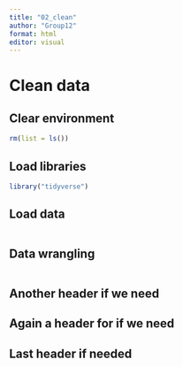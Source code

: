```yaml
---
title: "02_clean"
author: "Group12"
format: html
editor: visual
---
```


# Clean data

## Clear environment

```r
rm(list = ls())
```

## Load libraries

```r
library("tidyverse")
```

## Load data

```r



```

## Data wrangling

```r



```

## Another header if we need

## Again a header for if we need

## Last header if needed
